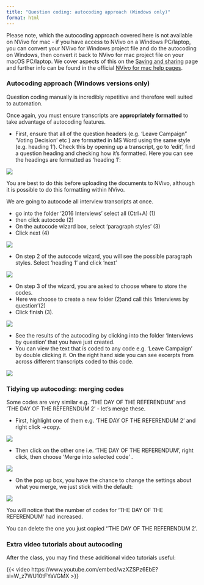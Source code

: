 ```yaml
---
title: "Question coding: autocoding approach (Windows only)"
format: html
---
```


::: macos

Please note, which the autocoding approach covered here is not available on NVivo for mac - if you have access to NVivo on a Windows PC/laptop, you can convert your NVivo for Windows project file and do the autocoding on Windows, then convert it back to NVivo for mac project file on your macOS PC/laptop. We cover aspects of this on the [Saving and sharing](Saving and sharing.qmd) page and further info can be found in the official [NVivo for mac help pages](https://help-nv.qsrinternational.com/15/mac/Content/projects-teamwork/work-with-projects-windows-mac.htm).

:::

### Autocoding approach (Windows versions only) 


Question coding manually is incredibly repetitive and therefore well suited to automation. 

Once again, you must ensure transcripts are **appropriately formatted** to take advantage of autocoding features. 

::: instructions

- First, ensure that all of the question headers (e.g. 'Leave Campaign" 'Voting Decision’ etc ) are formatted in MS Word using the same style (e.g. heading 1’). 
Check this by opening up a transcript, go to 'edit', find a question heading and checking how it's formatted. Here you can see the headings are formatted as 'heading 1': 

![](images/autocode heading 1.png)

:::

You are best to do this before uploading the documents to NVivo, although it is possible to do this formatting within NVivo.

We are going to autocode all interview transcripts at once. 

::: instructions

- go into the folder '2016 Interviews' select all (Ctrl+A) (1) 
- then click autocode (2) 
- On the autocode wizard box, select 'paragraph styles' (3)
- Click next (4) 

![](images/autocode wizard 1.png)

:::

::: instructions
- On step 2 of the autocode wizard, you will see the possible paragraph styles. Select 'heading 1' and click 'next'

![](images/autocode wizard 2.png)

:::

::: instructions

- On step 3 of the wizard, you are asked to choose where to store the codes. 
- Here we choose to create a new folder (2)and call this 'Interviews by question'(2)
- Click finish (3).

![](images/autocode wizard 3.png)

:::

::: instructions

- See the results of the autocoding by clicking into the folder 'Interviews by question' that you have just created. 
- You can view the text that is coded to any code e.g. 'Leave Campaign' by double clicking it. On the right hand side you can see excerpts from across different transcripts coded to this code. 

![](images/results of autocode.png)

:::

### Tidying up autocoding: merging codes 

Some codes are very similar e.g. 'THE DAY OF THE REFERENDUM' and 'THE DAY OF THE REFERENDUM 2' - let's merge these. 

::: instructions

- First, highlight one of them e.g. 'THE DAY OF THE REFERENDUM 2' and right click ->copy. 

![](images/merge into code copy.png)

:::

::: instructions

- Then click on the other one i.e. 'THE DAY OF THE REFERENDUM', right click, then choose 'Merge into selected code' . 

![](images/merge into code drop down.png)

:::

::: instructions

- On the pop up box, you have the chance to change the settings about what you merge, we just stick with the default: 

![](images/merge into code.png)

:::

You will notice that the number of codes for 'THE DAY OF THE REFERENDUM' had increased. 

You can delete the one you just copied ''THE DAY OF THE REFERENDUM 2'. 

### Extra video tutorials about autocoding

After the class, you may find these additional video tutorials useful: 

{{< video https://www.youtube.com/embed/wzXZSPz6EbE?si=W_z7WU10tFYaVGMX >}}
